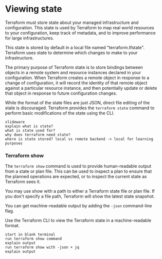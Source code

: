 # Viewing state

Terraform must store state about your managed infrastructure and configuration. 
This state is used by Terraform to map real world resources to your configuration, keep track of metadata, and to improve performance for large infrastructures.

This state is stored by default in a local file named "terraform.tfstate".
Terraform uses state to determine which changes to make to your infrastructure.

The primary purpose of Terraform state is to store bindings between objects in a remote system and resource instances declared in your configuration. 
When Terraform creates a remote object in response to a change of configuration, it will record the identity of that remote object against a particular resource instance, and then potentially update or delete that object in response to future configuration changes.

While the format of the state files are just JSON, direct file editing of the state is discouraged. 
Terraform provides the `terraform state` command to perform basic modifications of the state using the CLI.

```
slideware
explain what is state?
what is state used for?
why does terraform need state?
where is state stored? local vs remote backend -> local for learning purposes
```

### Terraform show

The `terraform show` command is used to provide human-readable output from a state or plan file. 
This can be used to inspect a plan to ensure that the planned operations are expected, or to inspect the current state as Terraform sees it.

You may use show with a path to either a Terraform state file or plan file. 
If you don't specify a file path, Terraform will show the latest state snapshot.

You can get machine-readable output by adding the `-json` command-line flag.

<Task id="viewing_state">
  Use the Terraform CLI to view the Terraform state in a machine-readable format.
</Task>

```
start in blank terminal
run terraform show command
explain output
run terraform show with -json + jq
explain output
```